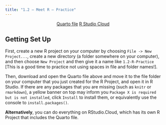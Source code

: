 ```yaml
---
title: "1.2 — Meet R — Practice"
---
```


<p style="text-align:center"><a target="_blank" href="files/r-qmd/1.2.qmd"><span class="btn btn-primary btn-lg"><i class="fas fa-file-archive"></i> Quarto file</a></span> <a target="_blank" href="https://rstudio.cloud/spaces/270168/content/4361230"><span class="btn btn-primary btn-lg"><i class="fas fa-cloud"></i> R Studio Cloud</a></span></p>

## Getting Set Up

First, create a new R project on your computer by choosing `File -> New Project...`, create a new directory (a folder somewhere on your computer), and then choose `New Project` and then give it a name like `1.2-R-Practice` [This is a good time to practice not using spaces in file and folder names!].

Then, download and open the Quarto file above and move it to the file folder on your computer that you just created for the R Project, and open it in R Studio. If there are any packages that you are missing (such as `knitr` or `rmarkdown`), a yellow banner on top may inform you `Package X is required but is not installed`, click `Install` to install them, or equivalently use the console to `install.packages()`.

**Alternatively**, you can do everything on RStudio.Cloud, which has its own R Project that includes the Quarto file. 

